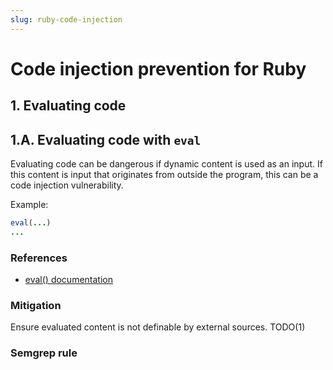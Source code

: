 ```yaml
---
slug: ruby-code-injection
---
```



# Code injection prevention for Ruby

<CodeInjectionIntro />

## 1. Evaluating code

## 1.A. Evaluating code with `eval`

Evaluating code can be dangerous if dynamic content is used as an input. If this content is input that originates from outside the program, this can be a code injection vulnerability. 

Example:

```ruby
eval(...)
...
```

### References

- [eval() documentation](https://www.rubydoc.info/stdlib/core/Kernel:eval)

### Mitigation

Ensure evaluated content is not definable by external sources. TODO(1)

### Semgrep rule

<LinkToRegistryRule ruleId="ruby.lang.security.no-eval.ruby-eval" />
